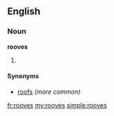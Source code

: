 ==English==

===Noun===
'''rooves'''

# {{plural of|[[roof]]}}

====Synonyms====
* [[roofs]] ''(more common)''

[[fr:rooves]]
[[my:rooves]]
[[simple:rooves]]